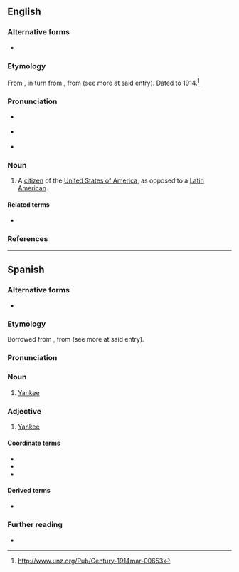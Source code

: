 ==English==

===Alternative forms===
* {{alter|en|Yanqui}}

===Etymology===
From {{bor|en|es|-}}, in turn from {{der|en|en|Yankee}}, from {{der|en|nl|-}} (see more at said entry). Dated to 1914.<ref>http://www.unz.org/Pub/Century-1914mar-00653</ref>

===Pronunciation===
* {{a|UK}} {{IPA|en|/ˈjaŋkɪ/}}
* {{a|US}} {{IPA|en|/ˈjæŋki/|/ˈjɑŋki/}}
* {{rhymes|en|æŋki|s=2}}

===Noun===
{{en-noun}}

# {{lb|en|sometimes|derogatory}} A [[citizen]] of the [[United States of America]], as opposed to a [[Latin America]]n.

====Related terms====
* {{l|en|Yankee}}

===References===
<references />

{{C|en|United States}}

----

==Spanish==

===Alternative forms===
* {{alter|es|yankee|yanki}}

===Etymology===
Borrowed from {{bor|es|en|Yankee}}, from {{der|es|nl|-}} (see more at said entry).

===Pronunciation===
{{es-IPA}}

===Noun===
{{es-noun|mf}}

# [[Yankee]] {{gloss|native or inhabitant of the U.S.}}

===Adjective===
{{es-adj}}

# [[Yankee]]

====Coordinate terms====
* {{l|es|estadounidense}}
* {{l|es|gringo}}
* {{l|es|norteamericano}}

====Derived terms====
* {{l|es|pitiyanqui}}

===Further reading===
* {{R:es:DRAE}}

{{C|es|Baseball|United States}}
{{C|es|Demonyms}}